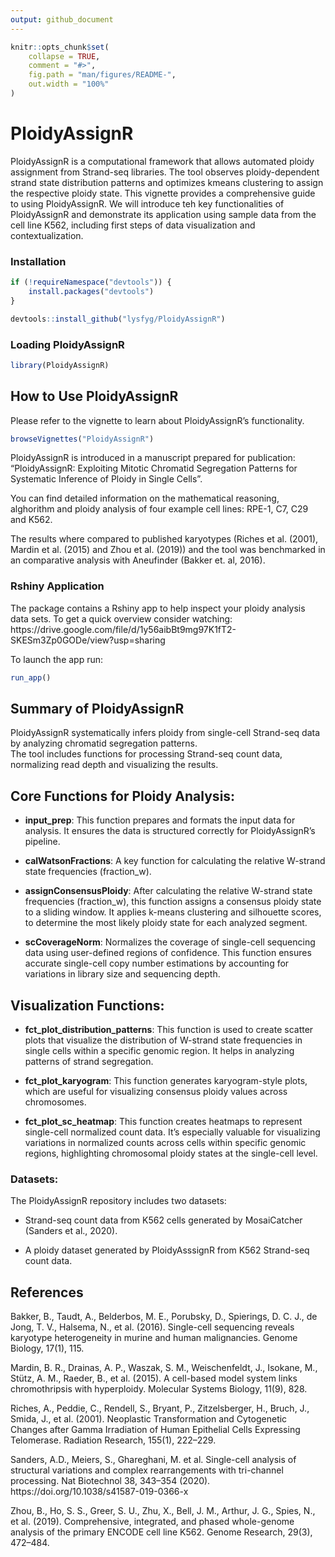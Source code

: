 ```yaml
---
output: github_document
---
```


<!-- README.md is generated from README.Rmd. Please edit that file -->

```r
knitr::opts_chunk$set(
    collapse = TRUE,
    comment = "#>",
    fig.path = "man/figures/README-",
    out.width = "100%"
)
```

# PloidyAssignR
PloidyAssignR is a computational framework that allows automated ploidy assignment from Strand-seq libraries. The tool observes ploidy-dependent strand state distribution patterns and optimizes kmeans clustering to assign the respective ploidy state. This vignette provides a comprehensive guide to using PloidyAssignR. We will introduce teh key functionalities of PloidyAssignR and demonstrate its application using sample data from the cell line K562, including first steps of data visualization and contextualization.

<!-- badges: start -->
<!-- badges: end -->

### Installation

```r
if (!requireNamespace("devtools")) {
    install.packages("devtools")
}

devtools::install_github("lysfyg/PloidyAssignR")
```

### Loading PloidyAssignR

```r
library(PloidyAssignR)
```

## How to Use PloidyAssignR
Please refer to the vignette to learn about PloidyAssignR's functionality.
```r
browseVignettes("PloidyAssignR")
```

PloidyAssignR is introduced in a manuscript prepared for publication: 
"PloidyAssignR: Exploiting Mitotic Chromatid Segregation Patterns for Systematic Inference of Ploidy in Single Cells". 

You can find detailed information on the mathematical reasoning, alghorithm and ploidy analysis of four example cell lines: RPE-1, C7, C29 and K562. 

The results where compared to published karyotypes (Riches et al. (2001), Mardin et al. (2015) and Zhou et al. (2019)) and the tool was benchmarked in an comparative analysis with Aneufinder (Bakker et. al, 2016).


### Rshiny Application
The package contains a Rshiny app to help inspect your ploidy analysis data sets. To get a quick overview consider watching: https://drive.google.com/file/d/1y56aibBt9mg97K1fT2-SKESm3Zp0GODe/view?usp=sharing 

To launch the app run:

```r
run_app()
```

## Summary of PloidyAssignR
PloidyAssignR systematically infers ploidy from single-cell Strand-seq data by analyzing chromatid segregation patterns.  
The tool includes functions for processing Strand-seq count data, normalizing read depth and visualizing the results. 

## Core Functions for Ploidy Analysis:
* **input_prep**: This function prepares and formats the input data for analysis. It ensures the data is structured correctly for PloidyAssignR's pipeline.

* **calWatsonFractions**: A key function for calculating the relative W-strand state frequencies (fraction_w). 

* **assignConsensusPloidy**: After calculating the relative W-strand state frequencies (fraction_w), this function assigns a consensus ploidy state to a sliding window. It applies k-means clustering and silhouette scores, to determine the most likely ploidy state for each analyzed segment.

* **scCoverageNorm**: Normalizes the coverage of single-cell sequencing data using user-defined regions of confidence. This function ensures accurate single-cell copy number estimations by accounting for variations in library size and sequencing depth.

## Visualization Functions:

* **fct_plot_distribution_patterns**: This function is used to create scatter plots that visualize the distribution of W-strand state frequencies in single cells within a specific genomic region. It helps in analyzing patterns of strand segregation.

* **fct_plot_karyogram**: This function generates karyogram-style plots, which are useful for visualizing consensus ploidy values across chromosomes.

* **fct_plot_sc_heatmap**: This function creates heatmaps to represent single-cell normalized count data. It's especially valuable for visualizing variations in normalized counts across cells within specific genomic regions, highlighting chromosomal ploidy states at the single-cell level.

### Datasets:

The PloidyAssignR repository includes two datasets:

* Strand-seq count data from K562 cells generated by MosaiCatcher (Sanders et al., 2020).

* A ploidy dataset generated by PloidyAsssignR from K562 Strand-seq count data. 

## References

Bakker, B., Taudt, A., Belderbos, M. E., Porubsky, D., Spierings, D. C. J., de Jong, T. V., Halsema, N., et al. (2016). Single-cell sequencing reveals karyotype heterogeneity in murine and human malignancies. Genome Biology, 17(1), 115.

Mardin, B. R., Drainas, A. P., Waszak, S. M., Weischenfeldt, J., Isokane, M., Stütz, A. M., Raeder, B., et al. (2015). A cell-based model system links chromothripsis with hyperploidy. Molecular Systems Biology, 11(9), 828.

Riches, A., Peddie, C., Rendell, S., Bryant, P., Zitzelsberger, H., Bruch, J., Smida, J., et al. (2001). Neoplastic Transformation and Cytogenetic Changes after Gamma Irradiation of Human Epithelial Cells Expressing Telomerase. Radiation Research, 155(1), 222–229.

Sanders, A.D., Meiers, S., Ghareghani, M. et al. Single-cell analysis of structural variations and complex rearrangements with tri-channel processing. Nat Biotechnol 38, 343–354 (2020). https://doi.org/10.1038/s41587-019-0366-x

Zhou, B., Ho, S. S., Greer, S. U., Zhu, X., Bell, J. M., Arthur, J. G., Spies, N., et al. (2019). Comprehensive, integrated, and phased whole-genome analysis of the primary ENCODE cell line K562. Genome Research, 29(3), 472–484.




